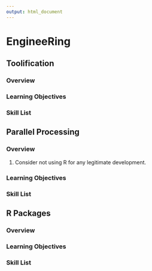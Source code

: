 ```yaml
---
output: html_document
---
```


# EngineeRing

## Toolification

### Overview

### Learning Objectives

### Skill List

## Parallel Processing

### Overview
1. Consider not using R for any legitimate development.

### Learning Objectives

### Skill List

## R Packages

### Overview

### Learning Objectives

### Skill List
